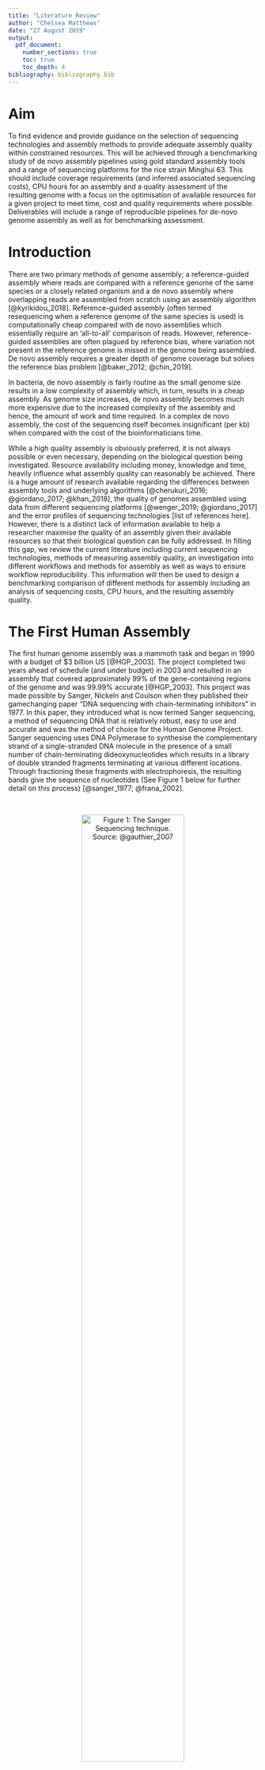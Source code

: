 ```yaml
---
title: "Literature Review"
author: "Chelsea Matthews"
date: "27 August 2019"
output: 
  pdf_document:
    number_sections: true
    toc: true
    toc_depth: 4
bibliography: bibliography.bib
---
```


# Aim
To find evidence and provide guidance on the selection of sequencing technologies and assembly methods to provide adequate assembly quality within constrained resources. 
This will be achieved through a benchmarking study of de novo assembly pipelines using gold standard assembly tools and a range of sequencing platforms for the rice strain Minghui 63. This should include coverage requirements (and inferred associated sequencing costs), CPU hours for an assembly and a quality assessment of the resulting genome with a focus on the optimisation of available resources for a given project to meet time, cost and quality requirements where possible.   
Deliverables will include a range of reproducible pipelines for de-novo genome assembly as well as for benchmarking assessment. 

# Introduction

There are two primary methods of genome assembly; a reference-guided assembly where reads are compared with a reference genome of the same species or a closely related organism and a de novo assembly where overlapping reads are assembled from scratch using an assembly algorithm [@kyrikidou_2018]. Reference-guided assembly (often termed resequencing when a reference genome of the same species is used) is computationally cheap compared with de novo assemblies which essentially require an 'all-to-all' comparison of reads. However, reference-guided assemblies are often plagued by reference bias, where variation not present in the reference genome is missed in the genome being assembled. De novo assembly requires a greater depth of genome coverage but solves the reference bias problem [@baker_2012; @chin_2019]. 

In bacteria, de novo assembly is fairly routine as the small genome size results in a low complexity of assembly which, in turn, results in a cheap assembly. As genome size increases, de novo assembly becomes much more expensive due to the increased complexity of the assembly and hence, the amount of work and time required. In a complex de novo assembly, the cost of the sequencing itself becomes insignificant (per kb) when compared with the cost of the bioinformaticians time. 

While a high quality assembly is obviously preferred, it is not always possible or even necessary, depending on the biological question being investigated. Resource availability including money, knowledge and time, heavily influence what assembly quality can reasonably be achieved. There is a huge amount of research available regarding the differences between assembly tools and underlying algorithms [@cherukuri_2016; @giordano_2017; @khan_2018], the quality of genomes assembled using data from different sequencing platforms [@wenger_2019; @giordano_2017] and the error profiles of sequencing technologies [list of references here]. However, there is a distinct lack of information available to help a researcher maximise the quality of an assembly given their available resources so that their biological question can be fully addressed. In filling this gap, we review the current literature including current sequencing technologies, methods of measuring assembly quality, an investigation into different workflows and methods for assembly as well as ways to ensure workflow reproducibility. This information will then be used to design a benchmarking comparison of different methods for assembly including an analysis of sequencing costs, CPU hours, and the resulting assembly quality. 

# The First Human Assembly

The first human genome assembly was a mammoth task and began in 1990 with a budget of \$3 billion US [@HGP_2003]. The project completed two years ahead of schedule (and under budget) in 2003 and resulted in an assembly that covered approximately 99% of the gene-containing regions of the genome and was 99.99% accurate [@HGP_2003]. This project was made possible by Sanger, Nickeln and Coulson when they published their gamechanging paper "DNA sequencing with chain-terminating inhibitors" in 1977. In this paper, they introduced what is now termed Sanger sequencing, a method of sequencing DNA that is relatively robust, easy to use and accurate and was the method of choice for the Human Genome Project. Sanger sequencing uses DNA Polymerase to synthesise the complementary strand of a single-stranded DNA molecule in the presence of a small number of chain-terminating dideoxynucleotides which results in a library of double stranded fragments terminating at various different locations. Through fractioning these fragments with electrophoresis, the resulting bands give the sequence of nucleotides (See Figure 1 below for further detail on this process) [@sanger_1977; @frana_2002].

<br>

<center>

![Figure 1: The Sanger Sequencing technique. Source: @gauthier_2007](images/sanger_method.png){width=70%}
</center>

<br>

Sanger sequencing yields highly accurate reads (99.99% accurate) of approximately 600bp in length (up to a maximum of ~1000bp [@]) and errors tend to be primarily substitutions [@lutteropp_2017]. However, despite advances in sanger sequencing technology resulting in improved throughput and reduced cost, it was, and still is, prohibitively expensive (~\$5 US for between 1 and 10 samples down to ~\$3 US for between 97 and 480 samples (taken from @biobasic_price)) and slow. Enter high throughput sequencing. 

# High Throughput Sequencing

The next generation of sequencing technology began to emerge around the same time that large-scale chain-termination methods were being developed [@heather_2016] and was characterised by the ability to sequence millions of DNA fragments at the same time [@behjati_2013]. High throughput sequencing techniques can be subdivided into at least two sub-categories; second generation techniques and single molecule sequencing. 

## Second Generation

Illumina is by far the most commonly used second generation technology [@greenleaf_2014]. It provides a range of options for both benchtop and production scale sequencing and is capable of producing both single and paired end reads of various lengths (up to 250bp). Illumina uses a patented sequencing by synthesis technology. First, library preparation is completed by randomly fragmenting DNA and ligating adapters to both ends of each fragment. These fragments are then PCR amplified and purified to form the library. This library is then loaded onto a flow cell where each fragment is amplified into a cluster so that sequencing can begin. The sequencing process itself consists of imaging fluorescently tagged reversible terminators as they are incorporated and then cleaved from the fragment clusters by DNA polymerase [@buermans_2014]. See Figure 2 below for more detail on cluster generation and sequencing. 

<br>
<center>

![Figure 2: Illumina cluster generation and sequence imaging. Source: @illumina_image](images/illumina_method.png){width=100%}

</center>
<br>

While this method results in high quality reads (~99.8 accuracy in forward reads and ~99.6 for reverse reads), the error distribution is not random. Substitutions are the main type of error, being more than 1000 times more likely than insertions or deletions and more likely to occur following the motifs 'CGG' and 'GGG' [@schirmer_2016]. Errors also tend to accumulate near the end of the read due to phasing issues during the run obscuring the true signal from a cluster. Many authors also report limitations due to preferential amplification where fragments with very low or very high GC content are amplified less well, shorter fragments are amplified preferentially and sequence mismatches in the priming sites of the fragments affects priming and hence, amplification [@aird_2011; @krehenwinkel_2017]. Sequencing by synthesis is cheap (costing between 2.4 and 2.9c/Mbp based on a recent quote from Illumina) and fast and it's introduction to the market made sequencing many times more affordable. So much so that in 2014, Illumina advertised the first \$1000 human genome [@illumina_1000genome] and costs have decreased yet further since then. However, due to the short length of illumina reads, repetitive areas of the genome are very difficult to assemble and de novo assemblies are highly fragmented. 

## Single Molecule Sequencing

Single Molecule Sequencing was introduced to the market by Pacific Biosciences (PacBio) in 2010. This technique negated the need for amplification of DNA fragments and hence, removed the associated errors and biases [@schadt_2010]. Oxford Nanopore Technologies (ONT) also provides a single molecule sequencing platform (released in 2014) and both technologies remain in use today.  

### PacBio

PacBio sequencing uses a patented SMRT (Single-Molecule, Real-Time) cell and creates a 'movie' of the real-time incorporation of bases into a strand. To achieve this, a DNA polymerase is immobilised in a Zero Mode Waveguide and illuminated from below by a laser which enables the detection of the incorporation of individual phospholinked nucleotides into the strand against the bulk solution background [@eid_2009] (see Figure 3 below for more detail).  

<br>
<center>

![Figure 3: SMRT DNA sequencing. Each SMRT cell consists of an aluminium plate covered with 'wells' and a glass bottom. A DNA polymerase is immobilised in the bottom of each well inside a Zero Mode Waveguide. The chained polymerase incorporates phospholinked nucleotides from the solution into the single stranded fragments of interest while being illuminated from below by a laser. Because the nucleotide incorporation is occuring inside of the Zero Mode Waveguide, the light emission from the excited phospholinked nucleotides can be detected through the glass on the bottom of the plate despite the saturation of phospholinked nucleotides in the background. Source: [@eid_2009]](images/pacbioSMRT.png){width=50%}
 
</center>
<br>

In addition to the SMRT cell, PacBio also makes use of the SMRTbell template. The SMRTbell template (shown in Figure 4 below) allows the DNA polymerase to continue incorporating bases around a circular single stranded molecule containing both the sense and antisense strands. Using this method, a consensus read can be called from multiple passes of the molecule. A single-pass sequence from PacBio will have an accuracy of approximately 85% [@wei_2018] but by calling a consensus from multiple passes of the same fragment, very high quality reads are able to be generated. This is particularly successful due to the random nature of the error distribution in PacBio single pass reads. Errors are predominantly deletions and insertions but are randomly distributed [@eid_2009] and so are easily removed when a consensus sequence is generated [@travers_2010]. PacBio reads also don't display any GC bias and so can be used for uniform sequencing of an entire genome [ref here]. 

<br>
<center>
![Figure 4: Hifi Read generation. First, single stranded hairpin adapters are ligated to both ends of a double stranded fragment of DNA. Primers are then annealed and the DNA polymerase begins to extend the primer from one of the hairpin loops. The polymerase incorporates bases around the hairpin and displaces one strand of the double stranded fragment to form a circular single strand of DNA. The polymerase continues incorporating bases until it reaches the primer where it began. It displaces the primer and continues incorporating bases around and around the circular strand, sequencing both the sense and antisense strands multiple times. This allows a consensus to be called which allows reads of high quality to be generated. Source: @pacbio_hifi](images/How-to-get-HiFi-reads_clear.png){width=70%}

</center>
<br>

#### Hifi Reads

PacBio is capable of producing two different types of reads; Hifi reads and Continuous Long Reads (CLRs). Hifi reads are generated by selecting insert fragments of up to 20kbp and calling a consensus sequence from the subreads generated (see Figure 4 above). The accuracy of a hifi read is dependent on the number of passes made by the DNA polymerase; the more passes, the greater the accuracy. For example, with an average of 10 passes over each fragment in a tightly distributed 20kbp library, the average hifi read accuracy was 99.8% [@wenger_2019]. This is comparable to the accuracy of Illumina reads but with much greater length [@wenger_2019]. The length and quality of hifi reads means that they can be used to assemble high quality and highly contiguous de novo assemblies. 

<br>
<center>

![Figure 5: Hifi read length distribution (before consensus calling) from a 20kbp size selected library on the Sequel II System. Source: @pacbio_smrt ](images/hifi_readlengths.jpg){width=70%}

</center>
<br>

#### Continuous Long-Reads

CLRs are generated when the insert fragments are particularly large (up to 100kbp). For example, a 35kb size selected library on the Sequel 2 System produced CLR reads with an N50 of over 50 kbp (see Figure 6 below for detail on read distribution) [@pacbio_smrt]. Because of their length, CLRs are particularly useful for de novo assembly (particularly of repetitive regions) and detection of structural variants. Because of the random error distribution in PacBio reads, a consensus across a number of long reads can also be generated to increase the accuracy of an assembly [@chin_2013].   

* talk about costs for hifi and clrs
* Talk about throughput for hifi and clrs

<br>
<center>

![Figure 6: PacBio read length distribution of a 35 kb size selected library. Source: @pacbio_smrt](images/pacbio_longread_lengthdist.jpg){width=70%}

</center>
<br>

### Oxford Nanopore Technologies

ONT is the other major provider of single molecule sequencing technology. The MinION device was released in 2014 [@mikheyev_2014] and costs just $1000 AU for a MinION starter pack containing a single flow cell. It reports data in real time beginning just two minutes after the sequencing run begins (with 10 minutes sample preparation using the Rapid Kit) and is literally pocket sized **(Reference Nanopore website here)**. ONT offers devices ranging from very small portable sequencers suitable for field work to benchtop sequencers such as PromethION which runs up to 48 flow cells at any one time. All ONT devices, regardless of size, work in the same way. A single strand of DNA is threaded through a nanopore and changes in current across the pore are measured (see Figure 6 below for more details on nanopore sequencing). A basecalling algorithm is then used to determine the actual sequence of the fragment.

<br>
<center>

![**Figure 6:** Nanopore sequencing. A) The double stranded fragment of DNA is unwound by the unwinding enzyme at the top of the nanopore so that a single strand of DNA is threaded through the nanopore by a molecular motor protein (not shown). Three bases primarily occupy the pore at any one time with some small influence from flanking nucleotides [@rang_2018]. As the strand moves through the pore, changes in current across the pore are measured and recorded. B) These changes in current are called a squiggle and require interpretation to determine the actual base sequence. This interpretation is done using a basecaller. Source: Adapted from @minion_comp_requirements and @gpfrich_2018](images/nanopore_method.png){width=100%}

</center>
<br>

With current nanopore technology, the DNA strand doesn't move through the pore at a constant or predictable rate [@rang_2018] and so it can be difficult to determine whether two adjacent measurements are from the same or different k-mers. Current basecallers use recurrent neural networks for base prediction and require training to optimise parameters. Base recall can be improved by training a basecaller on a closely related species [@wick_2019; @jain_2018] as genome structure, codon usage and DNA modifications can vary between species [@rang_2018]. 

*There are two main sources of error in nanopore reads; errors which occur during sequencing and are inherent in the raw data and errors made by the basecalling algorithm [@rang_2018]. In the latter case, the necessary information is present in the raw data but is called incorrectly by the basecaller [@rang_2018]. Of these, the second type can often be reduced by training a basecalling algorithm on a closely related species [@wick_2019, @jain_2018]. *

#### 1D nanopore reads

By passing a single strand of DNA through a nanopore, a 1D read is obtained. Based on recent ONT technology, nanopore 1D reads have an accuracy of approximately 80% with estimates of mismatches between 45 and 60% of total errors [@weirather_2017; @bowden_2019]. Deletions were the next most common error followed by insertions. Errors in nanopore data also aren't randomly distributed. @weirather_2017 found that the mismatch TAG->TGG was the most prominent error followed by TAC->TGC while other mismatches were much less frequent. However, it should be noted that other authors have found that deletions are the most dominant error type with insertions remaining as the least common [@stancu_2017]. This author also found an increase in deletions in sequences overlapping homopolymers and that rates of deletions and mismatches increased in GC rich regions. Coverage was also lower in GC rich regions but was not as pronounced as with Illumina sequencing of the same genome.    

#### 1D^2^ nanopore reads

ONT also offer 1D^2^ reads. This technique enables both the sense and anti-sense strands of a DNA fragment to be sequenced sequentially so that a consensus sequence can be generated [@patel_2018] (see Figure 7 below for a comparison of 1D and 1D^2^ sequencing methods). Using this method, base accuracy is increased to approximately 95% [@volden_2018].

<br>
<center>

![**Figure 7: 1D vs 1D^2^ nanopore reads.** For a 1D read, only the template strand (blue) is threaded through the nanopore (grey) by the molecular motor protein (green). For 1D^2^ reads, both the template and complement strand (orange) are sequenced by tethering the complement strand to the membrane. Source: Adapted from @delannoy_2017](images/nanopore_1D2_edit.png){width=60%}

</center>
<br>

Base accuracy of nanopore reads is greatly improved using the 1D^2^ method but is unable to match PacBio Hifi reads for accuracy (99.8%). With the current nanopore technology, it is not possible to directly sequence a circular fragment to generate more than two-fold coverage of a read while PacBio sequences the fragment of interest many times when generating a Hifi read. To increase nanopore read accuracy, @volden_2018 investigated the use a technique called Rolling Circle Amplification to Concatomeric Consensus (R2C2). This method (detailed in Figure 8 below) allows greater depth of coverage to be acheived and resulted in reads with an overall mean accuracy of 94% with accuracy increasing up to 97.5% for reads with greater than 10x coverage. It is also important to note that not all fragments are sequenced twice using the 1D^2^ technique. On a single flow cell with 1D^2^ chemistry, @volden_2018 obtained 1 million 1D reads and 50,000 1D^2^ reads. While other authors report higher ratios of 1D^2^ to 1D reads, this demonstrates that the output of 1D^2^ reads can be quite low. 
 
<br>
<center>

![**Figure 8: Rolling Circle Amplification to Concatomeric Consensus - R2C2.** A fragment of cDNA is circularised with a DNA splint using Gibson assembly. Then, using rolling circle amplification, DNA polymerase creates a long chain containing multiple passes of the circular fragment. The resulting long fragment of DNA is then sequenced using nanoopore technology and the resulting read is split into subreads. These subreads are then combined into an accurate consensus sequence. Source: @volden_2018](images/R2C2.jpg){width=80%}

</center>
<br>

The initial outlay for a MinION starter kit is just \$1000 US with additional sequencing kits costing approximately $600 US, depending on the type of kit. As an example, the 1D^2^ sequencing kit typically yields 8+ Gb in 48 hours which, assuming 8Gb equates to 7.5c/kb [@ont_store]. 

*Fix the bit above to make it relative to AUD and sound better*

# Measuring Assembly Quality

There are a massive number of projects currently being undertaken involving the de novo assembly of previously unsequenced organisms. Some of these include the Global Invertebrates Genomics Alliance (GIGA) [@gigacommunityofscientists_2014], the Genome 10K Project [@koepfli_2015] and, most recently, the Earth BioGenome Project with the lofty goal of sequencing 'all of Earth's eukaryotic biodiversity over a period of ten years' [@lewin_2018] which includes a de novo assembly of at least one member from each family. With such a large number of sequencing projects underway [@gigacommunityofscientists_2014; @lewin_2018; @koepfli_2015], it is essential that we are able to accurately measure the quality and completeness of a de novo assembly [@yang_2019].

## Contig N50

Probably the most commonly cited metric of assembly quality is contig N50 [@kyriakidou_2018] where a contig N50 of 1Mbp implies that contigs of 1Mbp and greater comprise 50% of the total assembly size. However, this can be misleading for a number of reasons. Firstly, because it is calculated with respect to the assembly size and not the genome size, it is inherently biased. If a large portion of the genome is missing from the assembly, the contig N50 will appear more favourable than it actually is. Essentially contig N50 only gives an indication of the distribution of the contigs that are present and the term indication is used loosely as Contig N50 can be easily manipulated. By using more or less stringent filtering of short contigs, contig N50 can be artificially increased or reduced, respectively. It can also be increased by specifying less stringent requirements for the concatenation of contigs [@gurevich_2013]. In the extreme case, concatenation of all contigs would result in an assembly peppered with misassemblies but with a very high Contig N50, implying that the assembly is particularly good. For these reasons, contig N50 alone isn't enough to measure assembly quality. 

<br>
<center>

![Figure 9: Cumulative Contig Length. Source: Adapted from @chakraborty_2016](images/cumulative_length_dist.png){width=80%}

</center>
<br>

## QUAST

QUAST, Quality Assessment Tool for genome assemblies released in ?, improves on this by reporting contig Nx in addition to the total number of contigs, length of the largest contig, total length, GC content and the number of predicted genes in a de novo assembly where the length of the genome is unknown [@gurevich_2013]. While this does give a better indication of the data distribution, it still doesn't give any information regarding base quality or the likely completeness of the assembly. 

## BUSCO

Another approach to assessing assembly completeness is demonstrated by BUSCO (Benchmarking Universal Single-Copy Orthologs) which benchmarks the ortholog content of a new assembly against a curated ortholog set generated from a selection of organisms belonging to the same clade [@simo_2015; @waterhouse_2017]. BUSCO then reports the number of complete orthologs found with only a single copy, complete orthologs with multiple copies, fragmented orthologs and missing orthologs [@simo_2015]. The higher the number of complete single copy orthologs, the more complete the assembly is likely to be while high numbers of multiple copy orthologs are likely to indicate that the assembly of haplotypes is incorrect [@simo_2015]. Unlike the methods mentioned previously, this gives some indication of how complete an assembly is. 

- talk about haplotype problems

## LTR Retrotransposon content

Another method for assessing the completeness of an assembly (primarily in plants) is the LTR Assembly Index (LAI) [@ou_2018_lai]. Given that LRT Retrotransposons comprise a large portion of most plant genomes [@ou_2017] and that they are notoriously difficult to assemble due to their repetitive nature, a measure of assembly continuity of these regions is warranted [@ou_2018_lai]. Ou, Chen and Jiang noted that more complete assemblies had a higher proportion of intract LTR elements when compared with less complete genomes (2018).To leverage this fact, they used LTR_retriever [@ou_2018_retriever] to first identify all LTR elements, then identified all intact LTR elements and finally applied a transformation to estimate LAI (see Equation 1 below) where LAI values less than 10 indicate draft genomes, between 10 and 20 are reference quality and LAI scores over 20 indicate gold standard assemblies [@ou_2018_lai]. 

<br>

**Equation 1:**

$$LAI = \frac{Intact \space LTR \space element \space length}{Total \space LTR \space sequence \space length}\times 100 + 2.8138 \times (94 - Whole \space genome \space LTR \space identity)$$
<br>

As many new assemblies obtain very high BUSCO scores [@ou_2018_lai], this method helps to further differentiate between a good and a great assembly by evaluating the quality of one of the more difficult to assemble region of the genome, if only in plants. 

## Quality Metrics used by Major Sequencing Projects

It is also worth investigating the methods proposed for assessing assembly quality in some of the major sequencing projects currently underway. The Earth BioGenome Project proposes to use a combination of contig N50, scaffold N50, a measure of chromosome assignment and a measure of basecall quality while avoiding assigning a direct classification (eg. gold, platinum, draft) [@lewin_2018]. GIGA proposes a similar approach but will also report, where possible, percent gaps, percent detection of conserved eukaryotic genes, a statistical assessment of assembly, alignment to any available syntenic or physical maps and mapping statistics of any availabla transcript data where possible [@gigacommunityofscientists_2014]. It appears as though both of these projects will be staying away from specific labelling of an assembly and will report only quantifiable measurements so that, as sequencing and assembly technology improves, these labels won't become redundant. 

# Selecting a Sequencing Platform for De Novo Assembly 

There are countless different paths to generating a de novo assembly but all of them begin with at least one type of sequencing data. In the beginning, the human genome was sequenced using primarily Sanger sequencing techniques [@lander_2001] but the advent of Second Generation techniques and the associated high throughput has made sequencing on a much larger scale possible [@pollard_2018]. Sequencing by synthesis methods meant that a entire human genome could be sequenced in a day compared with years for the first human genome draft using Sanger techniques [@behjati_2013]. IHowever, Illumina reads (single or paired end), while very accurate, simply aren't long enough to reconstruct some of the more complex and repetitive regions of the genome [@pollard_2018; @sovi_2016]. They are not suited for discovery of structural variants [@cretustancu_2017]] and are further limited by preferential amplification of certain fragments. Single Molecule Sequencing was developed next and overcame some of these shortfalls. Single Molecule Sequencing generates long reads which give context in extended repetitive regions and better enable the discovery of structural variants. Furthermore, as  as well as removing bias associated with amplification of DNA fragments. A large amount of research has made it very clear that the incorporation of at least some long reads into a de novo assembly greatly improves the final assembly quality [@shin_2019; @jain_2018; @rhoads_2015]. 

The de novo assembly of a genome using long reads can be done in a number of ways and the complexity of these workflows is somewhat dependent on the platform(s) selected for sequencing. For example, a simple workflow for the assembly of a genome using PacBio Hifi reads would require the generation of consensus reads (ccs software) and the assembly of these reads into the final genome (peregrine) [@chin_2019]. In comparison, a hybrid assembly incorporating both nanopore and Illumina reads could require assembly of the nanopore reads (Canu), polishing contigs (racon), mapping the Illumina dataset to contigs (BWA mem) and error correction of contigs using the Illumina reads (pilon) [@nanoporetech_2016]. It should also be noted that hybrid assemblies can be completed in number of different ways, not limited to the following:  

- Short reads are used for error correction of long reads prior to assembly [@goodwin_2015]
- Long, low quality reads used as scaffolds for the alignment of short reads [@ye_2016]
- Short reads used to polish errors from the long read assembly [@nanoporetech_2016]

It's interesting to note that the first method listed above was developed primarily to overcome the fact that existing assembly algorithms (Overlap-Layout-Consensus, generally used for Sanger data and the deBrujn graph, developed for Illumina reads) were unable to cope with long, low quality reads that were typical of third generation sequencing technology. Correcting errors in long reads at the beginning of a workflow made it possible to use assembly algorithms originally designed for sanger sequencing reads [@ye_2016], in particular those utilising the Overlap-Layout-Consensus algorithm. For assembly of long reads, the OLC algorithm appears to result in higher quality assemblies than the deBruijn graph [@cherukuri_2016] with higher coverage, larger average contig lengths and less contigs. 

There are many benchmarking studies comparing the performance of assembly and polishing algorithms on a particular dataset. Recently, @wenger_2019 compared de novo human genome assemblies from PacBio CCS reads using Canu, FALCON and wtdbg2 and found that all tools had high contiguity at 28x coverage (Canu N50 of 22.78Mb, FALCON N50 of 28.95Mb and wtdbg2 N50 of 15.43Mb) but that Canu and Falcon were over five times slower. However, Canu and FALCON were both able to span greater lengths of segmental duplications (63.6 and 46.1Mb respectivey) than wtdbg2 (26.4Mb) and Canu also managed to assemble some of the heterozygous alleles into separate contigs. They considered all three assemblies to be of high quality with wtdbg2 having the highest Phred concordance score of 44.6 with the reference (31.1 for Canu and 25.8 for FALCON). @giordano_2017 conducted a similar comparison of seven different long read assembly workflows as well as comparing the differences between MinION and PacBio assemblies (at 31x coverage). Tools compared were Canu, FALCON, PBcR-Self, ABruijn, SMARTdenovo, Miniasm and Racon. They found that Miniasm was the fastest to run on both PacBio and ONT but also the least accurate which is unsurprising as Miniasm has no consensus step [@li_2016] and hence, the final assembly has an error rate the same as the raw reads. For the ONT data, Racon (which polishes a miniasm assembly) resulted in the highest identity at 98.5% while Canu and PBcR-Self were the most accurate for the PacBio dataset with identities of 99.92 and 99.93 respectively. Overall, @giordano_2017 suggest that SMARTdenovo and Canu (both based on the Overlap-Layout-Consensus algorithm) were the best performers with 'longest reference coverage, best or near best average identity, highest number of genes found and long Na50s' for both the PacBio and nanopore datasets. Interestingly, SMARTdenovo was also the fastest of all workflows tested and took only 2 CPU hours while Canu took 15 hours for PacBio reads and 80 hours for ONT data. In comparison with these findings, @minei_2018 looked at the assembly quality of C. variabilis resulting from nanopore only assemblies (with 56x coverage of the ~46Mbp genome) using ABruijn, Miniasm and Canu and found that Canu resulted in just 26% coverage (2.5% identity) of the reference with ABruijn (the best performer) at 94.68% coverage (21% identity). They also reported that there was little improvement with coverage over 10-20X which is approximately in line with @giordano_2017 who found that an increase from 20X to 31X resulted in only slightly improved final accuracies. It is interesting that @giordano_2017 specifically noted Canu as being one of the best assemblers while @minei_2018 found it to be the worst. It is not clear what accounts for this although @minei_2018 suggest that Canu is simply not suitable for assembly of the *C. variabilis* genome using long reads. 

The workflows discussed so far are all in relation to a single source of input data but hybrid approaches are common and can be very useful for managing costs while still obtaining a high quality assembly **(get a ref if possible)**. In addition to the workflows above, @giordano_2017 also investigated a few hybrid workflows using long reads for scaffolding a short read assembly. They tested npScarf, HybridSPAdes and SMIS, all with a SPAdes MiSeq assembly and found that npScarf resulted in the least contigs (21 for ONT and 22 for PacBio) and in the least processing time but that these contigs were heavily impacted by misassemblies. HybridSPAdes produced assemblies with the greatest reference coverage, the least mis-assemblies and the most genes but at the cost of CPU hours (for ONT, HybridSPAdes was 6 times slower than npScarf and 1.3 times slower than SMIS, for PacBio HybridSPAdes was 13 times slower than npScarf and 3 times slower than SMIS) [@giordano_2017]. Hybrid workflows tested by @minei_2018 include SPAdes and MaSuRCA and they found that SPAdes resulted in an assembly with quality similar to a short read only assembly while MaSuRCA performed very well with the highest assembly quality and less contigs than the reference. 

**write more about different workflows and tools for assembly. Polishing section.**

# Reproducibility

Science depends on researchers being able to replicate the work of others but unfortunately, this isn't always possible. @baker found in a survey of 1500 scientists tht 70% of researchers had been unable to reproduce another scientist's experiment at some point while, even more worrying, 50% were unable to reproduce one of their own experiments. In bioinformatics, reproducibility refers specifically to being able to obtain the exact same results for an analysis using the original dataset and code but, even when the data and code are supplied, this isn't always possible [@kim_2018]. @kim_2018 suggest that the main barrier to reproducibility is the incompatibility among environments, software versions and different languages while @kulkarni_2018 attribute these issues to the short half-life of bioinformatics software, complexity of workflows, uncontrolled effects induced by changes to system libraries and the imprecision in workflow descriptions. To combat these difficulties, @kim_2018 recommend that researchers ensure their code is well written, well tested and made available in online repositories. They further suggest that a detailed step-by-step process in a Jupyter/IPython notebook or a ready-to-run Docker container should be provided to make reproduction attempts as easy as possible [@kim_2018]. The provision of a well documented Jupyter notebook would certainly be very useful in a reproduction attempt but version control is difficult in Jupyter notebook and it can be difficult to carry out extensive testing in that environment [@mueller_2018]. However, the notion of Docker containers is worth further investigation and leads us to workflow management systems. 

There are currently over 200 workflow management systems available, all with different pros and cons. Some popular choices include Nextflow, Snakemake, Galaxy and Toil. Generally, workflow management systems provide infrastructure to help users build and execute workflows and, in doing so, help to ensure reproducibility [@leipzig_2017]. They track execution provenance, allow parallel execution of tasks [@ditommaso_2017] and provide workflow diagrams to help the user visualise the order of the steps being executed in a particular workflow [@mallawaarachchi_2018]. Nextflow, probably the most popular choice of workflow management system [ref here], also uses Docker technology for multi-scale containerisation which, according to @ditommaso_2017, is necessary to ensure numerical stability of a workflow across different computational platforms. While the selection of a workflow management system is partly a personal preference, some systems offer advanced functionality that may be particularly useful. For example, both Galaxy and Toil also allow for multi-scale containerisation while Snakemake does not. Snakemake also doesn't offer cloud compatibility while Nextflow, Galaxy and Toil do. Both Toil and Galaxy offer Common Workflow Language compatibility ([@vivian_2017] and [@giardine_2005]) and Galaxy furthermore provides a Graphical User Interface which is particularly useful for researchers with little to no programming experience [@giardine_2005]. 

# Conclusion

Even when constrained to considering only the common sequencing platforms, there are major differences in read quality, error profiles, read lengths and cost. Illumina platforms generate high quality short reads at a very low cost while Nanopore reads are very long (up to 100kb) and low quality but also at a relatively low price when compared with Sanger sequencing. PacBio offers two main sequencing options; very long, low quality reads (similar to nanopore) or shorter (~15kbp), very high quality reads (Hifi reads). From just these four sequencing types, there are a huge number of different ways that a de novo assembly can be generated including both single source and hybrid methods. Of particular interest are assemblies from PacBio Hifi reads, ONT reads, PacBio long reads, ONT reads with Illumina polishing and PacBio long reads with Illumina Polishing. Popular tools for these assemblies include Canu, Nanopolish, **(more here based on rest of review)**. In assessing the quality of a de novo assembly, there is no real consensus as to the best method but measures of contig length and distribution, scaffold length and distribution, conserved gene content and basecall quality are common measures. Workflow reproducibility is an essential part of any bioinformatics project as, without it, results aren’t able to be confirmed. When findings aren’t able to be ratified by other researchers, scientific progress is hampered. By using a workflow management system in an aware and responsible manner, a bioinformatician can ensure that, at the very least, their workflows and analysis are reproducible. 


```python
import sys
```


# References
